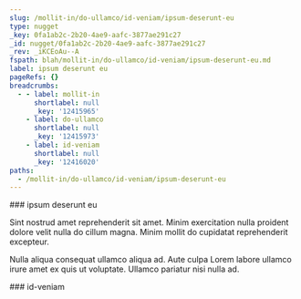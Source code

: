 ```yaml
---
slug: /mollit-in/do-ullamco/id-veniam/ipsum-deserunt-eu
type: nugget
_key: 0fa1ab2c-2b20-4ae9-aafc-3877ae291c27
_id: nugget/0fa1ab2c-2b20-4ae9-aafc-3877ae291c27
_rev: _iKCEoAu--A
fspath: blah/mollit-in/do-ullamco/id-veniam/ipsum-deserunt-eu.md
label: ipsum deserunt eu
pageRefs: {}
breadcrumbs:
  - - label: mollit-in
      shortlabel: null
      _key: '12415965'
    - label: do-ullamco
      shortlabel: null
      _key: '12415973'
    - label: id-veniam
      shortlabel: null
      _key: '12416020'
paths:
  - /mollit-in/do-ullamco/id-veniam/ipsum-deserunt-eu
---
```


<NuggetArea>
<Nugget slug="/mollit-in/do-ullamco/id-veniam/ipsum-deserunt-eu" type="nugget" _key="0fa1ab2c-2b20-4ae9-aafc-3877ae291c27" _id="nugget/0fa1ab2c-2b20-4ae9-aafc-3877ae291c27" _rev="_iKCEoAu--A" fspath="blah/mollit-in/do-ullamco/id-veniam/ipsum-deserunt-eu.md" label="ipsum deserunt eu" paths="/mollit-in/do-ullamco/id-veniam/ipsum-deserunt-eu">
<NuggetBody>
### ipsum deserunt eu

Sint nostrud amet reprehenderit sit amet. Minim exercitation nulla proident dolore velit nulla do cillum magna. Minim mollit do cupidatat reprehenderit excepteur.

Nulla aliqua consequat ullamco aliqua ad. Aute culpa Lorem labore ullamco irure amet ex quis ut voluptate. Ullamco pariatur nisi nulla ad.

</NuggetBody>
<Breadcrumbs>
<Crumbs>
<Crumb _key="12415965" label="mollit-in" /><Crumb _key="12415973" label="do-ullamco" /><Crumb _key="12416020" label="id-veniam" />
</Crumbs>
</Breadcrumbs>
</Nugget>

<NuggetsInbound>
</NuggetsInbound>
<NuggetsOutbound>
</NuggetsOutbound>
</NuggetArea>
<PassagesInbound>
<Passage direction="inbound" type="passage" _key="12416020" _id="passage/12416020" _rev="_iKCEoAq---" label="id-veniam" passage="id-veniam" fspath="blah/mollit-in/do-ullamco/id-veniam" paths="/mollit-in/do-ullamco/id-veniam" slug="/mollit-in/do-ullamco/id-veniam">
<NuggetBody>
### id-veniam

</NuggetBody>
<Breadcrumbs>
<Crumbs>
<Crumb _key="12415965" label="mollit-in" /><Crumb _key="12415973" label="do-ullamco" />
</Crumbs>
</Breadcrumbs>
</Passage>

</PassagesInbound>
<PassagesOutbound>
</PassagesOutbound>
